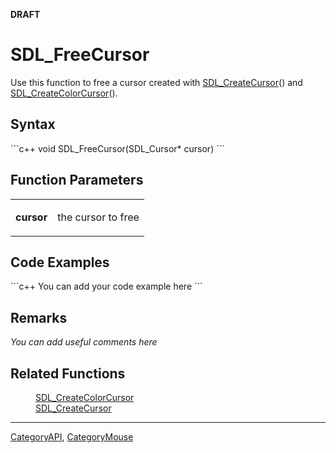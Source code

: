 <!-- pragma section-numbers off -->
<!-- pragma disable-camelcase -->
'''DRAFT'''

= SDL_FreeCursor =
Use this function to free a cursor created with [[SDL_CreateCursor]]() and [[SDL_CreateColorCursor]]().


== Syntax ==
```c++
void SDL_FreeCursor(SDL_Cursor* cursor)
```

== Function Parameters ==
{|
|'''cursor'''
|the cursor to free
|}

== Code Examples ==
```c++
You can add your code example here
```

== Remarks ==
''You can add useful comments here''

== Related Functions ==
:[[SDL_CreateColorCursor]]
:[[SDL_CreateCursor]]

----
[[CategoryAPI]], [[CategoryMouse]]
